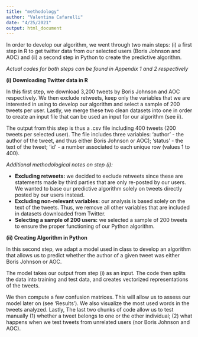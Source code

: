 ```yaml
---
title: "methodology"
author: "Valentina Cafarelli"
date: "4/25/2021"
output: html_document
---
```


In order to develop our algorithm, we went through two main steps: (i) a first step in R to get twitter data from our selected users (Boris Johnson and AOC) and (ii) a second step in Python to create the predictive algorithm. 

*Actual codes for both steps can be found in Appendix 1 and 2 respectively*

**(i) Downloading Twitter data in R**

In this first step, we download 3,200 tweets by Boris Johnson and AOC respectively. We then exclude retweets, keep only the variables that we are interested in using to develop our algorithm and select a sample of 200 tweets per user. Lastly, we merge these two clean datasets into one in order to create an input file that can be used an input for our algorithm (see ii). 

The output from this step is thus a .csv file including 400 tweets (200 tweets per selected user). The file includes three variables: ‘author’ - the author of the tweet, and thus either Boris Johnson or AOC); ‘status’ - the text of the tweet; ‘id’ - a number associated to each unique row (values 1 to 400).

*Additional methodological notes on step (i):*  

- **Excluding retweets:** we decided to exclude retweets since these are statements made by third parties that are only re-posted by our users. We wanted to base our predictive algorithm solely on tweets directly posted by our users instead.
- **Excluding non-relevant variables:** our analysis is based solely on the text of the tweets. Thus, we remove all other variables that are included in datasets downloaded from Twitter. 
- **Selecting a sample of 200 users:** we selected a sample of 200 tweets to ensure the proper functioning of our Python algorithm. 

**(ii) Creating Algorithm in Python**

In this second step, we adapt a model used in class to develop an algorithm that allows us to predict whether the author of a given tweet was either Boris Johnson or AOC. 

The model takes our output from step (i) as an input. The code then splits the data into training and test data, and creates vectorized representations of the tweets.

We then compute a few confusion matrices. This will allow us to assess our model later on (see ‘Results’). We also visualize the most used words in the tweets analyzed. Lastly, The last two chunks of code allow us to test manually (1) whether a tweet belongs to one or the other individual; (2) what happens when we test tweets from unrelated users (nor Boris Johnson and AOC).
